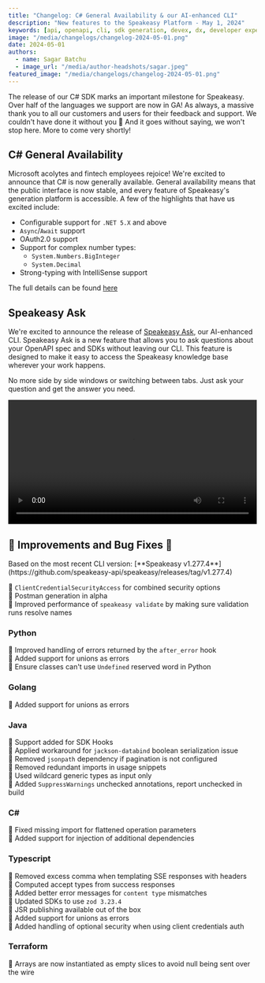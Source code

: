 ```yaml
---
title: "Changelog: C# General Availability & our AI-enhanced CLI"
description: "New features to the Speakeasy Platform - May 1, 2024"
keywords: [api, openapi, cli, sdk generation, devex, dx, developer experience]
image: "/media/changelogs/changelog-2024-05-01.png"
date: 2024-05-01
authors:
  - name: Sagar Batchu
  - image_url: "/media/author-headshots/sagar.jpeg"
featured_image: "/media/changelogs/changelog-2024-05-01.png"
---
```




The release of our C# SDK marks an important milestone for Speakeasy. Over half of the languages we support are now in GA! As always, a massive thank you to all our customers and users for their feedback and support. We couldn't have done it without you 🎉 And it goes without saying, we won't stop here. More to come very shortly!

## C# General Availability

Microsoft acolytes and fintech employees rejoice! We're excited to announce that C# is now generally available. General availability means that the public interface is now stable, and every feature of Speakeasy's generation platform is accessible. A few of the highlights that have us excited include:

- Configurable support for `.NET 5.X` and above
- `Async`/`Await` support
- OAuth2.0 support
- Support for complex number types:
  - `System.Numbers.BigInteger`
  - `System.Decimal`
- Strong-typing with IntelliSense support

The full details can be found [here](/docs/sdk-design/csharp/methodology-csharp)

## Speakeasy Ask

We're excited to announce the release of [Speakeasy Ask](/docs/speakeasy-cli/ask), our AI-enhanced CLI. Speakeasy Ask is a new feature that allows you to ask questions about your OpenAPI spec and SDKs without leaving our CLI. This feature is designed to make it easy to access the Speakeasy knowledge base wherever your work happens. 

No more side by side windows or switching between tabs. Just ask your question and get the answer you need.

<div className='mt-10'>
  <video controls={false} loop={true} autoPlay={true} width="100%" >
    <source src={ speakeasy_ask_url } type="video/mp4" />
  </video>
</div>

## 🚢 Improvements and Bug Fixes 🐛

<Callout title="NOTE" variant="info">
Based on the most recent CLI version: [**Speakeasy v1.277.4**](https://github.com/speakeasy-api/speakeasy/releases/tag/v1.277.4)
</Callout>

🚢 `ClientCredentialSecurityAccess` for combined security options\
🚢 Postman generation in alpha\
🚢 Improved performance of `speakeasy validate` by making sure validation runs resolve names

### Python

🐛 Improved handling of errors returned by the `after_error` hook \
🚢 Added support for unions as errors \
🚢 Ensure classes can't use `Undefined` reserved word in Python 

### Golang

🚢 Added support for unions as errors

### Java

🚢 Support added for SDK Hooks\
🐛 Applied workaround for `jackson-databind` boolean serialization issue\
🐛 Removed `jsonpath` dependency if pagination is not configured\
🐛 Removed redundant imports in usage snippets\
🐛 Used wildcard generic types as input only\
🚢 Added `SuppressWarnings` unchecked annotations, report unchecked in build

### C#

🐛 Fixed missing import for flattened operation parameters\
🚢 Added support for injection of additional dependencies

### Typescript

🐛 Removed excess comma when templating SSE responses with headers\
🐛 Computed accept types from success responses\
🐛 Added better error messages for `content type` mismatches\
🚢 Updated SDKs to use `zod 3.23.4`\
🚢 JSR publishing available out of the box \
🚢 Added support for unions as errors\
🚢 Added handling of optional security when using client credentials auth

### Terraform

🐛 Arrays are now instantiated as empty slices to avoid null being sent over the wire
